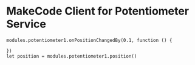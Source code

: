 # MakeCode Client for Potentiometer Service


```blocks
modules.potentiometer1.onPositionChangedBy(0.1, function () {
	
})
let position = modules.potentiometer1.position()
```
